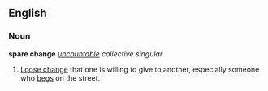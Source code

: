 ==English==
===Noun===
'''spare change''' ''[[uncountable]] collective singular''

#[[Loose change]] that one is willing to give to another, especially someone who [[beg]]s on the street.